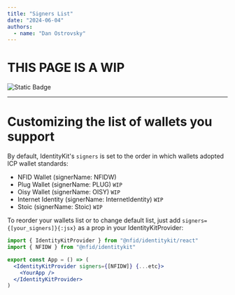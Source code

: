 ```yaml
---
title: "Signers List"
date: "2024-06-04"
authors:
  - name: "Dan Ostrovsky"
---
```


# THIS PAGE IS A WIP

![Static Badge](https://img.shields.io/badge/status-wip-red)

---

# Customizing the list of wallets you support

By default, IdentityKit's `signers` is set to the order in which wallets adopted ICP wallet
standards:

- NFID Wallet (signerName: NFIDW)
- Plug Wallet (signerName: PLUG) `WIP`
- Oisy Wallet (signerName: OISY) `WIP`
- Internet Identity (signerName: InternetIdentity) `WIP`
- Stoic (signerName: Stoic) `WIP`

To reorder your wallets list or to change default list, just add `signers={[your_signers]}{:jsx}` as
a prop in your IdentityKitProvider:

```jsx
import { IdentityKitProvider } from "@nfid/identitykit/react"
import { NFIDW } from "@nfid/identitykit"

export const App = () => (
  <IdentityKitProvider signers={[NFIDW]} {...etc}>
    <YourApp />
  </IdentityKitProvider>
)
```

